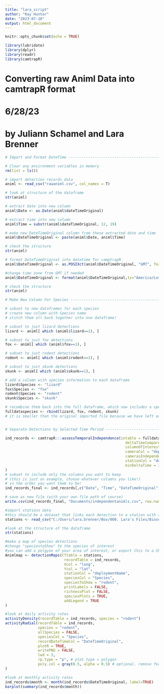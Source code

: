 ```yaml
---
title: "lara_script"
author: "Ray Hunter"
date: "2023-07-10"
output: html_document
---
```


```r
knitr::opts_chunk$set(echo = TRUE)

library(lubridate)
library(dplyr)
library(readr)
library(camtrapR)
```

# Converting raw Animl Data into camtrapR format
# 6/28/23
# by Juliann Schamel and Lara Brenner


```r

# Import and Format DateTime -------------------------------------------------------

# Clear any environment variables in memory
rm(list = ls())

# import detection records data
animl <- read_csv("rawaniml.csv", col_names = T)

# look at structure of the dataframe
str(animl)

# extract date into new column
animl$Date <- as.Date(animl$dateTimeOriginal)

# extract time into new column
animl$Time = substr(animl$dateTimeOriginal, 12, 19)

# make new DateTimeOriginal column from these extracted date and time
animl$DateTimeOriginal <- paste(animl$Date, animl$Time)

# check the structure
str(animl)

# format DateTimeOriginal into datetime for camptrapR
animl$DateTimeOriginal <- as.POSIXct(animl$DateTimeOriginal, "GMT", format = "%Y-%m-%d %H:%M:%S")

#change time zone from GMT if needed
animl$DateTimeOriginal <- format(animl$DateTimeOriginal,tz="America/Los_Angeles")

# check the structure
str(animl)

# Make New Column For Species ---------------------------------------------

# subset to new dataframes for each species
# create new column with Species name
# stitch them all back together into one dataframe!

# subset to just lizard detections
lizard <- animl[ which (animl$lizard==1), ]

# subset to just fox detections
fox <- animl[ which (animl$fox==1), ]

# subset to just rodent detections
rodent <- animl[ which (animl$rodent==1), ]

# subset to just skunk detections
skunk <- animl[ which (animl$skunk==1), ]

# add a column with species information to each dataframe
lizard$Species <- "lizard"
fox$Species <- "fox"
rodent$Species <- "rodent"
skunk$Species <- "skunk"

# recombine them back into the full dataframe, which now includes a species column
fulldataspecies <- rbind(lizard, fox, rodent, skunk)
# it is smaller than the original imported file because we have left out all the "empty" rows


# Separate Detections by Selected Time Period --------------------------------------------------

ind_records <- camtrapR:::assessTemporalIndependence(intable = fulldataspecies, 
                                                       deltaTimeComparedTo = "lastIndependentRecord",
                                                       columnOfInterest = "Species",
                                                       cameraCol = "deploymentName",
                                                       camerasIndependent = TRUE,
                                                       stationCol = "deploymentName",
                                                       minDeltaTime = 3,
)
# subset to include only the columns you want to keep 
# (this is just an example, choose whatever columns you like!)
# in the order you want them to be!
ind_records_final <- ind_records[,c("Date", "Time", "DateTimeOriginal", "deploymentName", "Species", "cameraId")] 

# save as new file (with your own file path of course)
write.csv(ind_records_final, "Documents/independentanimls.csv", row.names = F)

#import stations data
#this should be a dataset that links each detection to a station with associated lat/long data
stations <- read_csv("C:/Users/lara.brenner/Box/000. Lara's Files/Biosecurity/CameraData/stations.csv")

#look at the structure of the dataframe
str(stations)

#make a map of species detections
#change "speciestoShow" to the species of interest
#you can add a polgyon of your area of interest, or export this to a Shapefile to explore in GIS
Animlmap <- detectionMaps(CTtable = stations,
                           recordTable = ind_records,
                           Xcol = "long",
                           Ycol = "lat",
                           stationCol = "deploymentName",
                           speciesCol = "Species",
                           speciesToShow = "rodent",
                           printLabels = FALSE,
                           richnessPlot = FALSE,
                           speciesPlots = TRUE,
                           addLegend = TRUE
)

#look at daily activity rates
activityDensity(recordTable = ind_records, species = "rodent")
activityRadial(recordTable = ind_records,
               species = "rodent",
               allSpecies = FALSE,
               speciesCol = "Species",
               recordDateTimeCol = "DateTimeOriginal",
               plotR = TRUE,
               writePNG = FALSE,
               lwd = 3,
               rp.type = "p", # plot type = polygon
               poly.col = gray(0.5, alpha = 0.5) # optional. remove for no fill
)

#look at monthly activity rates
ind_records$month <- month(ind_records$DateTimeOriginal, label=TRUE)
barplot(summary(ind_records$month))
```






